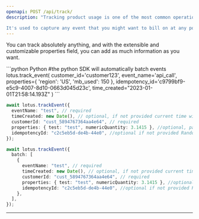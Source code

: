 ```yaml
---
openapi: POST /api/track/
description: "Tracking product usage is one of the most common operations you'll make in Lotus.

It's used to capture any event that you might want to bill on at any point."
---
```


You can track absolutely anything, and with the extensible and customizable properties field, you can add as much information as you want.

<CodeGroup>
```python Python
#the python SDK will automatically batch events
lotus.track_event(
  customer_id='customer123',
  event_name='api_call',
  properties={
      'region': 'US',
      'mb_used': 150
    },
  idempotency_id='c9799bf9-e5c9-4007-8d10-0663d045d23c',
  time_created="2023-01-01T21:58:14.193Z"
)
```

```ts Typescript
await lotus.trackEvent({
  eventName: "test", // required
  timeCreated: new Date(), // optional, if not provided current time will be taken
  customerId: "cust_5894767364aa4e64", // required
  properties: { test: "test", numericQuantity: 3.1415 }, //optional, pass in any additional properties you want to aggregate or measure
  idempotencyId: "c2c5eb5d-de4b-44e0", //optional if not provided Randomly generated ID will be taken
});

await lotus.trackEvent({
  batch: [
    {
      eventName: "test", // required
      timeCreated: new Date(), // optional, if not provided current time will be taken
      customerId: "cust_5894767364aa4e64", // required
      properties: { test: "test", numericQuantity: 3.1415 }, //optional, pass in any additional properties you want to aggregate or measure
      idempotencyId: "c2c5eb5d-de4b-44e0", //optional if not provided Randomly generated ID will be taken
    },
  ],
});
```

</CodeGroup>

---
